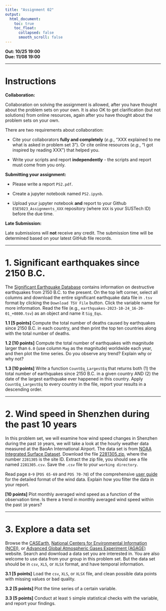 ---
title: "Assignment 02"
output:
  html_document:
    toc: true
    toc_float:
      collapsed: false
      smooth_scroll: false
---

**Out: 10/25 19:00 **  
**Due: 11/08 19:00 **  

***

# Instructions  

**Collaboration:**  

Collaboration on solving the assignment is allowed, after you have thought about the problem sets on your own. It is also OK to get clarification (but not solutions) from online resources, again after you have thought about the problem sets on your own. 

There are two requirements about collaboration: 

* Cite your collaborators **fully and completely** (*e.g.*, "XXX explained to me what is asked in problem set 3"). Or cite online resources (*e.g.*, "I got inspired by reading XXX") that helped you.

* Write your scripts and report **independently** - the scripts and report must come from you only.

**Submitting your assignment:**  

* Please write a report `PS2.pdf`. 

* Create a jupyter notebook named `PS2.ipynb`. 

* Upload your jupyter notebook **and** report to your Github `ESE5023_Assignments_XXX` repository (where `XXX` is your SUSTech ID) before the due time.

**Late Submission:**  

Late submissions will **not** receive any credit. The submission time will be determined based on your latest GitHub file records.

***

# 1. Significant earthquakes since 2150 B.C.

The [Significant Earthquake Database](https://www.ngdc.noaa.gov/hazel/view/hazards/earthquake/event-data) contains information on destructive earthquakes from 2150 B.C. to the present. On the top left corner, select all columns and download the entire significant earthquake data file in `.tsv` format by clicking the `Download TSV File` button. Click the variable name for more information. Read the file (e.g., `earthquakes-2023-10-24_16-20-01_+0800.tsv`) as an object and name it `Sig_Eqs`.  

**1.1 [5 points]** Compute the total number of deaths caused by earthquakes since 2150 B.C. in each country, and then print the top ten countries along with the total number of deaths.  

**1.2 [10 points]** Compute the total number of earthquakes with magnitude larger than `6.0` (use column `Mag` as the magnitude) worldwide each year, and then plot the time series. Do you observe any trend? Explain why or why not? 

**1.3 [10 points]** Write a function `CountEq_LargestEq` that returns both (1) the total number of earthquakes since 2150 B.C. in a given country AND (2) the date of the largest earthquake ever happened in this country. Apply `CountEq_LargestEq` to every country in the file, report your results in a descending order.  

***

# 2. Wind speed in Shenzhen during the past 10 years

In this problem set, we will examine how wind speed changes in Shenzhen during the past `10` years, we will take a look at the hourly weather data measured at the BaoAn International Airport. The data set is from [NOAA Integrated Surface Dataset](https://www.ncei.noaa.gov/metadata/geoportal/rest/metadata/item/gov.noaa.ncdc%3AC00532/html). Download the file [2281305.zip](https://zhu-group.github.io/ese5023/download/2281305.zip), where the number `2281305` is the site ID.  Extract the zip file, you should see a file named `2281305.csv`. Save the `.csv` file to your `working directory`.  

Read page `8`-`9` (`POS 65-69` and `POS 70-70`) of the comprehensive [user guide](https://www.ncei.noaa.gov/data/global-hourly/doc/isd-format-document.pdf) for the detailed format of the wind data. Explain how you filter the data in your report. 

**[10 points]** Plot monthly averaged wind speed as a function of the observation time. Is there a trend in monthly averaged wind speed within the past `10` years? 

***

# 3. Explore a data set

Browse the [CASEarth](http://data.casearth.cn/), [National Centers for Environmental Information (NCEI)](https://www.ncei.noaa.gov/), or [Advanced Global Atmospheric Gases Experiment (AGAGE)](https://agage.mit.edu/) website. Search and download a data set you are interested in. You are also welcome to use data from your group in this problem set. But the data set should be in `csv`, `XLS`, or `XLSX` format, and have temporal information.  

**3.1 [5 points]** Load the `csv`, `XLS`, or `XLSX` file, and clean possible data points with missing values or bad quality.

**3.2 [5 points]** Plot the time series of a certain variable.  

**3.3 [5 points]** Conduct at least `5` simple statistical checks with the variable, and report your findings.
